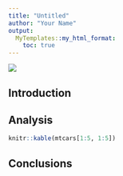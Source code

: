 ```yaml
---
title: "Untitled"
author: "Your Name"
output:
  MyTemplates::my_html_format:
    toc: true
---
```


![](logo.png)

## Introduction

## Analysis

```r
knitr::kable(mtcars[1:5, 1:5])
```

## Conclusions
